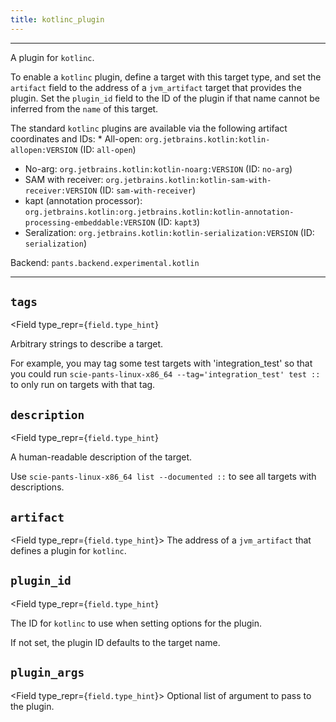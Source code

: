 ```yaml
---
title: kotlinc_plugin
---
```



---

A plugin for `kotlinc`.

To enable a `kotlinc` plugin, define a target with this target type, and set the `artifact` field to the address of a `jvm_artifact` target that provides the plugin. Set the `plugin_id` field to the ID of the plugin if that name cannot be inferred from the `name` of this target.

The standard `kotlinc` plugins are available via the following artifact coordinates and IDs: \* All-open: `org.jetbrains.kotlin:kotlin-allopen:VERSION` (ID: `all-open`)

- No-arg: `org.jetbrains.kotlin:kotlin-noarg:VERSION` (ID: `no-arg`)
- SAM with receiver: `org.jetbrains.kotlin:kotlin-sam-with-receiver:VERSION` (ID: `sam-with-receiver`)
- kapt (annotation processor): `org.jetbrains.kotlin:org.jetbrains.kotlin:kotlin-annotation-processing-embeddable:VERSION` (ID: `kapt3`)
- Seralization: `org.jetbrains.kotlin:kotlin-serialization:VERSION` (ID: `serialization`)

Backend: <span className="color--primary">`pants.backend.experimental.kotlin`</span>

---

<span className={styles.options}>

## `tags`

<Field
    type_repr={`field.type_hint`}
>

Arbitrary strings to describe a target.

For example, you may tag some test targets with &#x27;integration_test&#x27; so that you could run `scie-pants-linux-x86_64 --tag='integration_test' test ::` to only run on targets with that tag.

</Field>

## `description`

<Field
    type_repr={`field.type_hint`}
>

A human-readable description of the target.

Use `scie-pants-linux-x86_64 list --documented ::` to see all targets with descriptions.

</Field>

## `artifact`

<Field type_repr={`field.type_hint`}>
  The address of a `jvm_artifact` that defines a plugin for `kotlinc`.
</Field>

## `plugin_id`

<Field
    type_repr={`field.type_hint`}
>

The ID for `kotlinc` to use when setting options for the plugin.

If not set, the plugin ID defaults to the target name.

</Field>

## `plugin_args`

<Field type_repr={`field.type_hint`}>
  Optional list of argument to pass to the plugin.
</Field>

</span>
